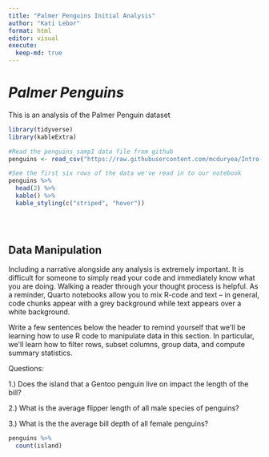 ```yaml
---
title: "Palmer Penguins Initial Analysis"
author: "Kati Lebor"
format: html
editor: visual
execute:
  keep-md: true
---
```


# *Palmer Penguins*

This is an analysis of the Palmer Penguin dataset

```r
library(tidyverse)
library(kableExtra)

#Read the penguins_samp1 data file from github
penguins <- read_csv("https://raw.githubusercontent.com/mcduryea/Intro-to-Bioinformatics/main/data/penguins_samp1.csv")

#See the first six rows of the data we've read in to our notebook
penguins %>%
  head(2) %>%
  kable() %>%
  kable_styling(c("striped", "hover"))
  

 
```

## Data Manipulation

Including a narrative alongside any analysis is extremely important. It is difficult for someone to simply read your code and immediately know what you are doing. Walking a reader through your thought process is helpful. As a reminder, Quarto notebooks allow you to mix R-code and text -- in general, code chunks appear with a grey background while text appears over a white background.

Write a few sentences below the header to remind yourself that we\'ll be learning how to use R code to manipulate data in this section. In particular, we\'ll learn how to filter rows, subset columns, group data, and compute summary statistics.

Questions:

1.) Does the island that a Gentoo penguin live on impact the length of the bill?

2.) What is the average flipper length of all male species of penguins?

3.) What is the the average bill depth of all female penguins?

```r
penguins %>%
  count(island)

  

```
